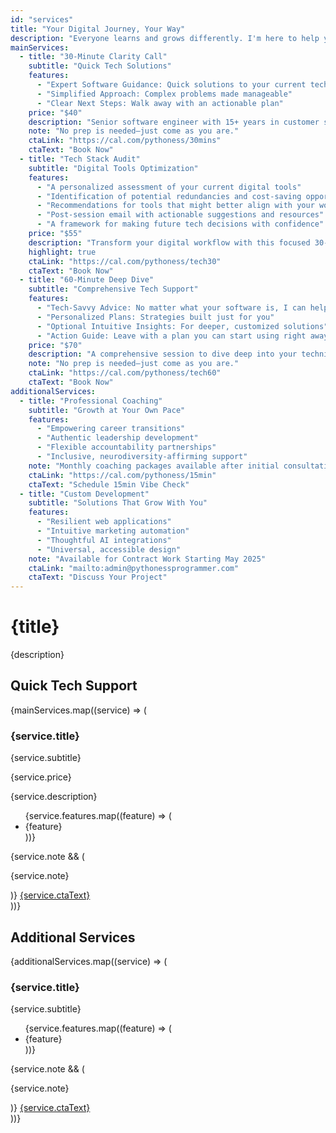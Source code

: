 ```yaml
---
id: "services"
title: "Your Digital Journey, Your Way"
description: "Everyone learns and grows differently. I'm here to help you discover your own path to digital confidence, with a healthy dose of humor and zero judgment along the way."
mainServices:
  - title: "30-Minute Clarity Call"
    subtitle: "Quick Tech Solutions"
    features:
      - "Expert Software Guidance: Quick solutions to your current technical hurdle"
      - "Simplified Approach: Complex problems made manageable"
      - "Clear Next Steps: Walk away with an actionable plan"
    price: "$40"
    description: "Senior software engineer with 15+ years in customer service. I specialize in making the complex simple and getting you unstuck, judgement free."
    note: "No prep is needed—just come as you are."
    ctaLink: "https://cal.com/pythoness/30mins"
    ctaText: "Book Now"
  - title: "Tech Stack Audit"
    subtitle: "Digital Tools Optimization"
    features:
      - "A personalized assessment of your current digital tools"
      - "Identification of potential redundancies and cost-saving opportunities"
      - "Recommendations for tools that might better align with your workflow"
      - "Post-session email with actionable suggestions and resources"
      - "A framework for making future tech decisions with confidence"
    price: "$55"
    description: "Transform your digital workflow with this focused 30-minute consultation (over Zoom) where we'll examine your current tech stack, identify redundancies, and discover opportunities for simplification. I'll help you evaluate which tools truly serve your needs and which might be creating unnecessary friction in your day-to-day operations."
    highlight: true
    ctaLink: "https://cal.com/pythoness/tech30"
    ctaText: "Book Now"
  - title: "60-Minute Deep Dive"
    subtitle: "Comprehensive Tech Support"
    features:
      - "Tech-Savvy Advice: No matter what your software is, I can help"
      - "Personalized Plans: Strategies built just for you"
      - "Optional Intuitive Insights: For deeper, customized solutions"
      - "Action Guide: Leave with a plan you can start using right away"
    price: "$70"
    description: "A comprehensive session to dive deep into your technical challenges and opportunities."
    note: "No prep is needed—just come as you are."
    ctaLink: "https://cal.com/pythoness/tech60"
    ctaText: "Book Now"
additionalServices:
  - title: "Professional Coaching"
    subtitle: "Growth at Your Own Pace"
    features:
      - "Empowering career transitions"
      - "Authentic leadership development"
      - "Flexible accountability partnerships"
      - "Inclusive, neurodiversity-affirming support"
    note: "Monthly coaching packages available after initial consultation"
    ctaLink: "https://cal.com/pythoness/15min"
    ctaText: "Schedule 15min Vibe Check"
  - title: "Custom Development"
    subtitle: "Solutions That Grow With You"
    features:
      - "Resilient web applications"
      - "Intuitive marketing automation"
      - "Thoughtful AI integrations"
      - "Universal, accessible design"
    note: "Available for Contract Work Starting May 2025"
    ctaLink: "mailto:admin@pythonessprogrammer.com"
    ctaText: "Discuss Your Project"
---
```


# {title}

{description}

## Quick Tech Support

<div className="grid grid-cols-1 md:grid-cols-3 gap-8">
{mainServices.map((service) => (
  <div key={service.title} className={`bg-white/5 backdrop-blur-sm rounded-2xl p-8 border border-white/10 shadow-2xl ${service.highlight ? 'ring-2 ring-brand-green-accent' : ''}`}>
    <h3 className="text-2xl font-display mb-3 text-brand-cream">{service.title}</h3>
    <p className="text-brand-cream/90 mb-6">{service.subtitle}</p>
    <p className="text-3xl font-display mb-6 text-brand-green-accent">{service.price}</p>
    <p className="text-sm text-brand-cream/80 mb-6">{service.description}</p>
    <ul className="space-y-3 mb-6">
      {service.features.map((feature) => (
        <li key={feature} className="flex items-center space-x-3 text-brand-cream/90">
          <span className="flex-shrink-0 w-1.5 h-1.5 rounded-full bg-brand-green-accent"></span>
          <span>{feature}</span>
        </li>
      ))}
    </ul>
    {service.note && (
      <p className="text-sm text-brand-cream/80 italic mb-6">{service.note}</p>
    )}
    <a 
      href={service.ctaLink}
      target="_blank"
      className="inline-block w-full text-center bg-brand-green-accent text-white px-6 py-3 rounded-lg hover:bg-opacity-90 transition-all duration-300 transform hover:scale-105 hover:shadow-lg shadow-brand-green-accent/20"
    >
      {service.ctaText}
    </a>
  </div>
))}
</div>

## Additional Services

<div className="grid grid-cols-1 md:grid-cols-2 gap-8 mt-16">
{additionalServices.map((service) => (
  <div key={service.title} className="bg-white/5 backdrop-blur-sm rounded-2xl p-8 border border-white/10 shadow-2xl">
    <h3 className="text-2xl font-display mb-3 text-brand-cream">{service.title}</h3>
    <p className="text-brand-cream/90 mb-6">{service.subtitle}</p>
    <ul className="space-y-3 mb-6">
      {service.features.map((feature) => (
        <li key={feature} className="flex items-center space-x-3 text-brand-cream/90">
          <span className="flex-shrink-0 w-1.5 h-1.5 rounded-full bg-brand-green-accent"></span>
          <span>{feature}</span>
        </li>
      ))}
    </ul>
    {service.note && (
      <p className="text-sm text-brand-cream/80 italic mb-6">{service.note}</p>
    )}
    <a 
      href={service.ctaLink}
      target={service.ctaLink.startsWith('http') ? '_blank' : undefined}
      className="inline-block w-full text-center bg-brand-green-accent text-white px-6 py-3 rounded-lg hover:bg-opacity-90 transition-all duration-300 transform hover:scale-105 hover:shadow-lg shadow-brand-green-accent/20"
    >
      {service.ctaText}
    </a>
  </div>
))}
</div> 